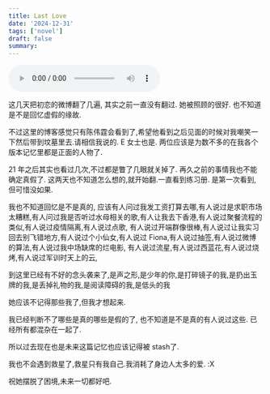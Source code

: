 ```yaml
---
title: Last Love
date: '2024-12-31'
tags: ['novel']
draft: false
summary:
---
```


<audio controls src="/static/audio/side.mp3" autoPlay></audio>

这几天把初恋的微博翻了几遍, 其实之前一直没有翻过. 她被照顾的很好. 也不知道是不是回忆虚假的缘故.

不过这里的博客感觉只有陈伟霆会看到了,希望他看到之后见面的时候对我嘲笑一下然后带到坟墓里去.请相信我说的.
E 女士也是.
两位应该是为数不多的在我各个版本记忆里都是正面的人物了.

21 年之后其实也看过几次,不过都是瞥了几眼就关掉了. 再久之前的事情我也不能确定真假了.
这两天也不知道怎么想的,就开始翻.一直看到练习册. 是第一次看到,但可惜没如果.

我也不知道回忆是不是真的,
应该有人问过我发工资打算去哪,有人说过是求职市场太糟糕,有人问过我是否听过水母相关的歌,有人让我去下香港,有人说过聚餐流程的类似,有人说过疫情隔离,有人说过点歌,
有人说过开端群像很棒,有人说过让我实习回去别飞错地方,有人说过个小仙女,有人说过 Fiona,有人说过抽签,有人说过微博的算法,有人说过我中场缺席的烂电影,
有人说过流星,有人说过西蓝花,有人说过烧烤,有人说过军训时天上的云,

到这里已经有不好的念头袭来了,是声之形,是少年的你,是打碎镜子的我,是扔出玉牌的我,是丢掉礼物的我,是阅读障碍的我,是低头的我

她应该不记得那些我了,但我才想起来.

我已经判断不了哪些是真的哪些是假的了, 也不知道是不是真的有人说过这些. 已经所有都混杂在一起了.

所以过去现在也是未来这篇记忆也应该记得被 stash了.

我也不会遇到救星了,救星只有我自己.我消耗了身边人太多的爱. :X

祝她摆脱了困境,未来一切都好吧.

